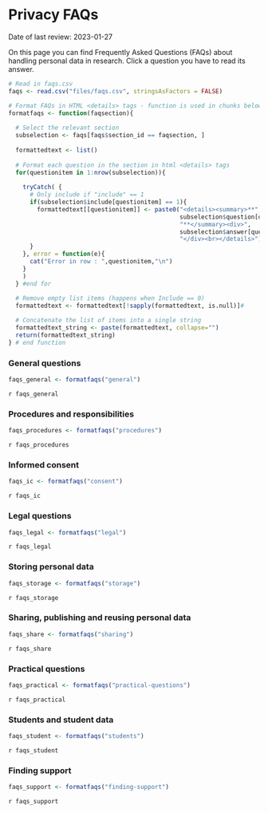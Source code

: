 # Privacy FAQs {#faq}
:::keywords
Date of last review: 2023-01-27
:::

On this page you can find Frequently Asked Questions (FAQs) about handling 
personal data in research. Click a question you have to read its answer. 

```r

# Read in faqs.csv
faqs <- read.csv("files/faqs.csv", stringsAsFactors = FALSE)

# Format FAQs in HTML <details> tags - function is used in chunks below
formatfaqs <- function(faqsection){
  
  # Select the relevant section
  subselection <- faqs[faqs$section_id == faqsection, ]
  
  formattedtext <- list()
  
  # Format each question in the section in html <details> tags
  for(questionitem in 1:nrow(subselection)){
    
    tryCatch( { 
      # Only include if "include" == 1
      if(subselection$include[questionitem] == 1){
        formattedtext[[questionitem]] <- paste0("<details><summary>**",
                                                subselection$question[questionitem],
                                                "**</summary><div>",
                                                subselection$answer[questionitem],
                                                "</div><br></details>")
      }
    }, error = function(e){
      cat("Error in row : ",questionitem,"\n")
    }
    )
  } #end for
  
  # Remove empty list items (happens when Include == 0)
  formattedtext <- formattedtext[!sapply(formattedtext, is.null)]#

  # Concatenate the list of items into a single string
  formattedtext_string <- paste(formattedtext, collapse="")
  return(formattedtext_string)
} # end function
```

### General questions {#general}

```r
faqs_general <- formatfaqs("general")
```

`r faqs_general`

### Procedures and responsibilities {#procedures}

```r
faqs_procedures <- formatfaqs("procedures")
```

`r faqs_procedures`

### Informed consent {#consent}

```r
faqs_ic <- formatfaqs("consent")
```

`r faqs_ic`

### Legal questions {#legal}

```r
faqs_legal <- formatfaqs("legal")
```

`r faqs_legal`

### Storing personal data {#storage}

```r
faqs_storage <- formatfaqs("storage")
```

`r faqs_storage`

### Sharing, publishing and reusing personal data {#sharing}

```r
faqs_share <- formatfaqs("sharing")
```

`r faqs_share`

### Practical questions {#practical-questions}

```r
faqs_practical <- formatfaqs("practical-questions")
```

`r faqs_practical`

### Students and student data {#students}

```r
faqs_student <- formatfaqs("students")
```

`r faqs_student`

### Finding support {#finding-support}

```r
faqs_support <- formatfaqs("finding-support")
```

`r faqs_support`
